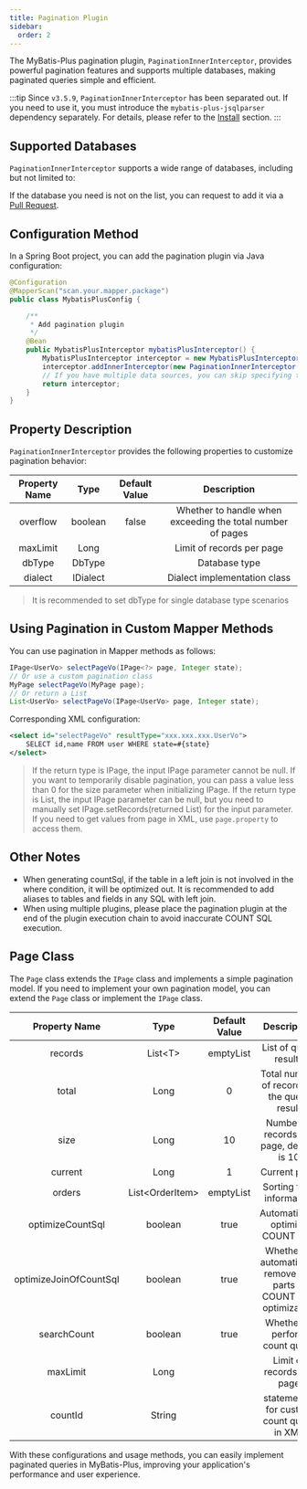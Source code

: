 ```yaml
---
title: Pagination Plugin
sidebar:
  order: 2
---
```



The MyBatis-Plus pagination plugin, `PaginationInnerInterceptor`, provides powerful pagination features and supports multiple databases, making paginated queries simple and efficient.

:::tip
Since `v3.5.9`, `PaginationInnerInterceptor` has been separated out. If you need to use it, you must introduce the `mybatis-plus-jsqlparser` dependency separately. For details, please refer to the [Install](/en/getting-started/install) section.
:::

## Supported Databases

`PaginationInnerInterceptor` supports a wide range of databases, including but not limited to:

<SupportDb />

If the database you need is not on the list, you can request to add it via a [Pull Request](https://github.com/baomidou/mybatis-plus/pull/1550/files).

## Configuration Method

In a Spring Boot project, you can add the pagination plugin via Java configuration:

```java
@Configuration
@MapperScan("scan.your.mapper.package")
public class MybatisPlusConfig {

    /**
     * Add pagination plugin
     */
    @Bean
    public MybatisPlusInterceptor mybatisPlusInterceptor() {
        MybatisPlusInterceptor interceptor = new MybatisPlusInterceptor();
        interceptor.addInnerInterceptor(new PaginationInnerInterceptor(DbType.MYSQL)); // If configuring multiple plugins, be sure to add pagination last
        // If you have multiple data sources, you can skip specifying the type, otherwise it is recommended to specify the DbType
        return interceptor;
    }
}
```

## Property Description

`PaginationInnerInterceptor` provides the following properties to customize pagination behavior:

| Property Name | Type | Default Value | Description |
| :-: | :-: | :-: | :-: |
| overflow | boolean | false | Whether to handle when exceeding the total number of pages |
| maxLimit | Long |  | Limit of records per page |
| dbType | DbType |  | Database type |
| dialect | IDialect |  | Dialect implementation class |

> It is recommended to set dbType for single database type scenarios

## Using Pagination in Custom Mapper Methods

You can use pagination in Mapper methods as follows:

```java
IPage<UserVo> selectPageVo(IPage<?> page, Integer state);
// Or use a custom pagination class
MyPage selectPageVo(MyPage page);
// Or return a List
List<UserVo> selectPageVo(IPage<UserVo> page, Integer state);
```

Corresponding XML configuration:

```xml
<select id="selectPageVo" resultType="xxx.xxx.xxx.UserVo">
    SELECT id,name FROM user WHERE state=#{state}
</select>
```

> If the return type is IPage, the input IPage parameter cannot be null. If you want to temporarily disable pagination, you can pass a value less than 0 for the size parameter when initializing IPage.
> If the return type is List, the input IPage parameter can be null, but you need to manually set IPage.setRecords(returned List) for the input parameter.
> If you need to get values from page in XML, use `page.property` to access them.

## Other Notes

- When generating countSql, if the table in a left join is not involved in the where condition, it will be optimized out. It is recommended to add aliases to tables and fields in any SQL with left join.
- When using multiple plugins, please place the pagination plugin at the end of the plugin execution chain to avoid inaccurate COUNT SQL execution.

## Page Class

The `Page` class extends the `IPage` class and implements a simple pagination model. If you need to implement your own pagination model, you can extend the `Page` class or implement the `IPage` class.

| Property Name | Type | Default Value | Description |
| :-: | :-: | :-: | :-: |
| records | List&#60;T&#62; | emptyList | List of query results |
| total | Long | 0 | Total number of records in the query result |
| size | Long | 10 | Number of records per page, default is 10 |
| current | Long | 1 | Current page |
| orders | List&#60;OrderItem&#62; | emptyList | Sorting field information |
| optimizeCountSql | boolean | true | Automatically optimize COUNT SQL |
| optimizeJoinOfCountSql | boolean | true | Whether to automatically remove join parts in COUNT SQL optimization |
| searchCount | boolean | true | Whether to perform count query |
| maxLimit | Long |  | Limit of records per page |
| countId | String | | statementId for custom count query in XML |

With these configurations and usage methods, you can easily implement paginated queries in MyBatis-Plus, improving your application's performance and user experience.
